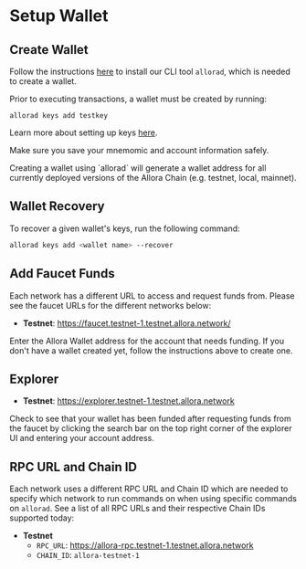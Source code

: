 
# Setup Wallet

## Create Wallet

Follow the instructions [here](/devs/get-started/installation/cli) to install our CLI tool `allorad`, which is needed to create a wallet.

Prior to executing transactions, a wallet must be created by running:

```shell
allorad keys add testkey
```

Learn more about setting up keys [here](https://docs.cosmos.network/main/user/run-node/keyring).

Make sure you save your mnemomic and account information safely.

<Callout type="info">
Creating a wallet using `allorad` will generate a wallet address for all currently deployed versions of the Allora Chain (e.g. testnet, local, mainnet). 
</Callout>

## Wallet Recovery

To recover a given wallet's keys, run the following command:

```bash
allorad keys add <wallet name> --recover
```

## Add Faucet Funds
Each network has a different URL to access and request funds from. Please see the faucet URLs for the different networks below:

- **Testnet**: https://faucet.testnet-1.testnet.allora.network/

Enter the Allora Wallet address for the account that needs funding. If you don't have a wallet created yet, follow the instructions above to create one.

## Explorer

- **Testnet**: https://explorer.testnet-1.testnet.allora.network

<Callout>
Check to see that your wallet has been funded after requesting funds from the faucet by clicking the search bar on the top right corner of the explorer UI and entering your account address.
</Callout>

## RPC URL and Chain ID
Each network uses a different RPC URL and Chain ID which are needed to specify which network to run commands on when using specific commands on `allorad`. See a list of all RPC URLs and their respective Chain IDs supported today:

- **Testnet**
    - `RPC_URL`:  https://allora-rpc.testnet-1.testnet.allora.network
    - `CHAIN_ID`: `allora-testnet-1`